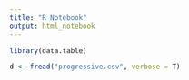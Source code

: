 ```yaml
---
title: "R Notebook"
output: html_notebook
---
```

```r
library(data.table)
```


```r
d <- fread("progressive.csv", verbose = T)
```

